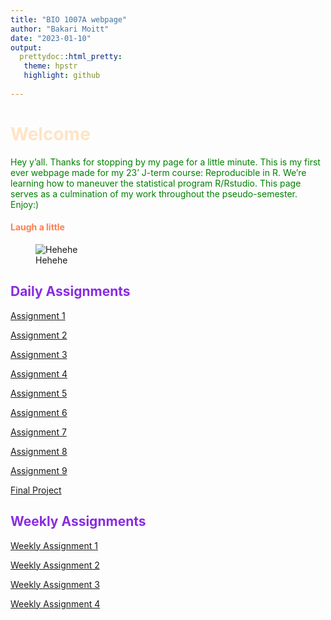 ```yaml
---
title: "BIO 1007A webpage"
author: "Bakari Moitt"
date: "2023-01-10"
output: 
  prettydoc::html_pretty:
   theme: hpstr
   highlight: github
    
---
```

# <span style="color: bisque;">Welcome </span>  
<span style="color: green;"> Hey y'all. Thanks for stopping by my page for a little minute. This is my first ever webpage made for my 23' J-term course: Reproducible in R. We're learning how to maneuver the statistical program R/Rstudio. This page serves as a culmination of my work throughout the pseudo-semester. Enjoy:) </span>

#### <span style="color: coral;">Laugh a little</span>
![Hehehe](Tyler.gif)

## <span style="color: blueviolet;">Daily Assignments</span>
[Assignment 1](Assignment-1.html) 

[Assignment 2](Assignment-2.html)   

[Assignment 3](Assignment-3.html) 

[Assignment 4](Assignment-4.html)

[Assignment 5](Assignment-5.html)

[Assignment 6](Assignment-6.html)

[Assignment 7](Assignment-7.html)

[Assignment 8](Assignment-8.html)

[Assignment 9](Assignment-9.html)

[Final Project](Final-Project.html)

## <span style="color: blueviolet;">Weekly Assignments</span>

[Weekly Assignment 1](Weekly-Assignment-1.html) 

[Weekly Assignment 2](Weekly-Assignment-2.html)

[Weekly Assignment 3](Weekly-Assignment-3.html)

[Weekly Assignment 4](Weekly-Assignment-4.html)


